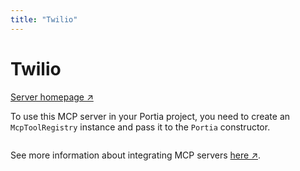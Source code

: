 ```yaml
---
title: "Twilio"
---
```

<!-- WARNING: This file is auto-generated by generate_tool_docs.py. Do not edit manually. -->


# Twilio

[Server homepage ↗](https://github.com/twilio-labs/mcp)

To use this MCP server in your Portia project, you need to create an `McpToolRegistry` instance and pass it to the `Portia` constructor.

```python

```

See more information about integrating MCP servers [here ↗](/mcp-servers).

